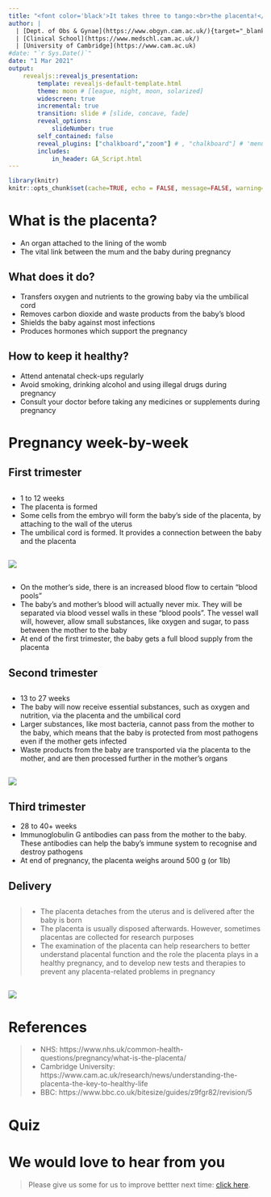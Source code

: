 ```yaml
---
title: "<font color='black'>It takes three to tango:<br>the placenta!</font>"
author: |
  | [Dept. of Obs & Gynae](https://www.obgyn.cam.ac.uk/){target="_blank"}
  | [Clinical School](https://www.medschl.cam.ac.uk/)
  | [University of Cambridge](https://www.cam.ac.uk)
#date: "`r Sys.Date()`"
date: "1 Mar 2021"
output: 
    revealjs::revealjs_presentation:
        template: revealjs-default-template.html
        theme: moon # [league, night, moon, solarized]
        widescreen: true
        incremental: true
        transition: slide # [slide, concave, fade]
        reveal_options:
            slideNumber: true
        self_contained: false
        reveal_plugins: ["chalkboard","zoom"] # , "chalkboard"] # 'menu' does not work with quiz
        includes:
            in_header: GA_Script.html
---
```

```r
library(knitr)
knitr::opts_chunk$set(cache=TRUE, echo = FALSE, message=FALSE, warning=FALSE) # set global options
```

# What is the placenta?
- An organ attached to the lining of the womb
- The vital link between the mum and the baby during pregnancy

## What does it do?
- Transfers oxygen and nutrients to the growing baby via the umbilical cord
- Removes carbon dioxide and waste products from the baby’s blood
- Shields the baby against most infections
- Produces hormones which support the pregnancy

## How to keep it healthy?
- Attend antenatal check-ups regularly
- Avoid smoking, drinking alcohol and using illegal drugs during pregnancy
- Consult your doctor before taking any medicines or supplements during pregnancy

# Pregnancy week-by-week 

## First trimester {data-background="images/first-trimester.png"}

## 
- 1 to 12 weeks
- The placenta is formed
- Some cells from the embryo will form the baby’s side of the placenta, by attaching to the wall of the uterus
- The umbilical cord is formed. It provides a connection between the baby and the placenta

## ![](images/first-trimester.png)

## 
- On the mother’s side, there is an increased blood flow to certain “blood pools”
- The baby’s and mother’s blood will actually never mix. They will be separated via blood vessel walls in these “blood pools”. The vessel wall will, however, allow small substances, like oxygen and sugar, to pass between the mother to the baby
- At end of the first trimester, the baby gets a full blood supply from the placenta

## Second trimester {data-background="images/second-trimester.png"}

##
- 13 to 27 weeks
- The baby will now receive essential substances, such as oxygen and nutrition, via the placenta and the umbilical cord
- Larger substances, like most bacteria, cannot pass from the mother to the baby, which means that the baby is protected from most pathogens even if the mother gets infected
- Waste products from the baby are transported via the placenta to the mother, and are then processed further in the mother’s organs

## ![](images/second-trimester.png)

## Third trimester
- 28 to 40+ weeks
- Immunoglobulin G antibodies can pass from the mother to the baby. These antibodies can help the baby’s immune system to recognise and destroy pathogens
- At end of pregnancy, the placenta weighs around 500 g (or 1lb)

## Delivery {data-background="images/delivery.png"}

##
> - The placenta detaches from the uterus and is delivered after the baby is born
- The placenta is usually disposed afterwards. However, sometimes placentas are collected for research purposes
- The examination of the placenta can help researchers to better understand placental function and the role the placenta plays in a healthy pregnancy, and to develop new tests and therapies to prevent any placenta-related problems in pregnancy

## ![](images/delivery.png)

# References
> - NHS: https://www.nhs.uk/common-health-questions/pregnancy/what-is-the-placenta/
> - Cambridge University: https://www.cam.ac.uk/research/news/understanding-the-placenta-the-key-to-healthy-life
> - BBC: https://www.bbc.co.uk/bitesize/guides/z9fgr82/revision/5

# Quiz
  <script data-quiz src="quizzes/placenta-quiz.js"></script>

# We would love to hear from you
> Please give us some for us to improve bettter next time: [click here](https://www.surveymonkey.co.uk/r/HZDJ778). 

